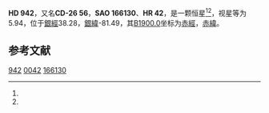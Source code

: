 {{Starbox begin
| name = HD 942
}}
{{Starbox observe
| epoch = [[J2000.0|J2000.0]]
| constell = {{星座名待查}}<ref name=SIMBAD>{{cite web
 | url=http://simbad.u-strasbg.fr/simbad/sim-id?Ident=HR+42
 | title=Pulsating variable Star
 | publisher=Centre de Données astronomiques de Strasbourg
 | work=SIMBAD
 | accessdate=2012-07-13
 | archive-date=2016-03-17
 | archive-url=https://web.archive.org/web/20160317105459/http://simbad.u-strasbg.fr/simbad/sim-id?Ident=HR+42
 | dead-url=no
 }}</ref><ref name=DATA>{{cite web
 | url=http://vizier.u-strasbg.fr/viz-bin/VizieR-5?-out.add=.&-source=5050&-corr=PK=HR&-out.max=9999&HR=42
 | title=VizieR Detailed Page
 | accessdate=2012-07-13
 | archive-date=2016-03-04
 | archive-url=https://web.archive.org/web/20160304224129/http://vizier.u-strasbg.fr/viz-bin/VizieR-5?-out.add=.&-source=5050&-corr=PK=HR&-out.max=9999&HR=42
 | dead-url=no
 }}</ref>
| 星官 = 
| ra = {{RA|0|13|42.1}}<ref name=SIMBAD /><ref name=DATA />
| dec = {{DEC|-26|1|19}}<ref name=SIMBAD /><ref name=DATA />
| appmag_v = 5.94<ref name=SIMBAD /><ref name=DATA />
}}
{{Starbox character
| class = K5III<ref name=SIMBAD /><ref name=DATA />
| b-v = 1.55<ref name=SIMBAD /><ref name=DATA />
| u-b = <ref name=SIMBAD /><ref name=DATA />
| r-i = <ref name=SIMBAD /><ref name=DATA />
| variable = 
}}
{{Starbox astrometry
| radial_v = 
| prop_mo_ra = -30
| parallax = 
| p_error = 
}}
{{Starbox catalog
| names =CD-26 56，[[SAO星表|SAO]] 166130，[[HD星表|HD]] 942，[[HR星表|HR]] 42}}
{{Starbox reference |Simbad=HR+42}}
{{Starbox end}}

'''HD 942'''，又名'''CD-26 56'''，'''SAO 166130'''、'''HR 42'''，是一颗恒星<ref name=SIMBAD /><ref name=DATA />，视星等为5.94，位于[[銀道座標系|銀經]]38.28，[[銀道座標系|銀緯]]-81.49，其[[B1900.0|B1900.0]]坐标为[[赤經|赤經]]{{RA|0|8|37.8}}，[[赤緯|赤緯]]{{DEC|-26|-81.49|35}}。

== 参考文献 ==
{{reflist}}

{{star-stub}}

[[Category:HD和HDE天體|942]]
[[Category:HR天體|0042]]
[[Category:SAO天體|166130]]